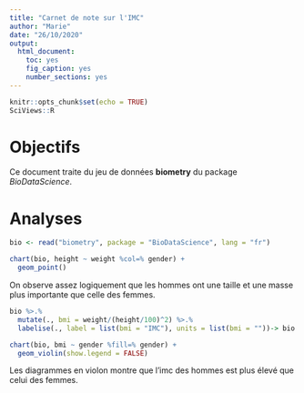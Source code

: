 ```yaml
---
title: "Carnet de note sur l'IMC"
author: "Marie"
date: "26/10/2020"
output: 
  html_document: 
    toc: yes
    fig_caption: yes
    number_sections: yes
---
```


```r
knitr::opts_chunk$set(echo = TRUE)
SciViews::R
```

# Objectifs

Ce document traite du jeu de données **biometry** du package *BioDataScience*.

# Analyses

```r
bio <- read("biometry", package = "BioDataScience", lang = "fr")
```

```r
chart(bio, height ~ weight %col=% gender) +
  geom_point()
```

On observe assez logiquement que les hommes ont une taille et une masse plus importante que celle des femmes.

```r
bio %>.%
  mutate(., bmi = weight/(height/100)^2) %>.%
  labelise(., label = list(bmi = "IMC"), units = list(bmi = ""))-> bio

chart(bio, bmi ~ gender %fill=% gender) +
  geom_violin(show.legend = FALSE)
```

Les diagrammes en violon montre que l'imc des hommes est plus élevé que celui des femmes.
